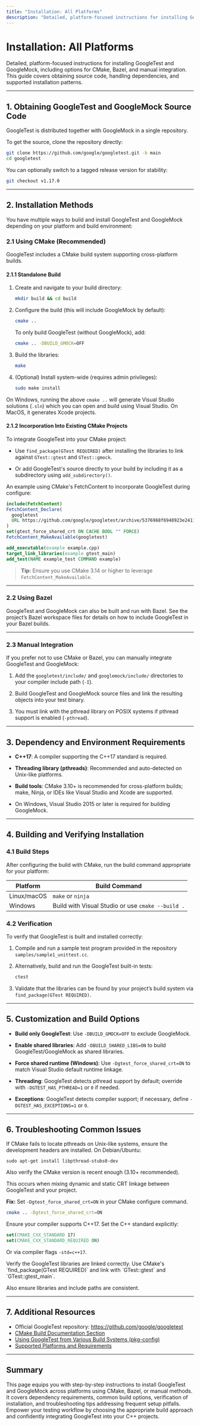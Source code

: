 ```yaml
---
title: "Installation: All Platforms"
description: "Detailed, platform-focused instructions for installing GoogleTest and GoogleMock, including options for CMake, Bazel, and manual integration. Covers obtaining source code, dependency handling, and supported installation patterns."
---
```


# Installation: All Platforms

Detailed, platform-focused instructions for installing GoogleTest and GoogleMock, including options for CMake, Bazel, and manual integration. This guide covers obtaining source code, handling dependencies, and supported installation patterns.

---

## 1. Obtaining GoogleTest and GoogleMock Source Code

GoogleTest is distributed together with GoogleMock in a single repository.

To get the source, clone the repository directly:

```bash
git clone https://github.com/google/googletest.git -b main
cd googletest
```

You can optionally switch to a tagged release version for stability:

```bash
git checkout v1.17.0
```

---

## 2. Installation Methods

You have multiple ways to build and install GoogleTest and GoogleMock depending on your platform and build environment:

### 2.1 Using CMake (Recommended)

GoogleTest includes a CMake build system supporting cross-platform builds.

#### 2.1.1 Standalone Build

1. Create and navigate to your build directory:

   ```bash
   mkdir build && cd build
   ```

2. Configure the build (this will include GoogleMock by default):

   ```bash
   cmake ..
   ```

   To only build GoogleTest (without GoogleMock), add:

   ```bash
   cmake .. -DBUILD_GMOCK=OFF
   ```

3. Build the libraries:

   ```bash
   make
   ```

4. (Optional) Install system-wide (requires admin privileges):

   ```bash
   sudo make install
   ```

On Windows, running the above `cmake ..` will generate Visual Studio solutions (`.sln`) which you can open and build using Visual Studio. On MacOS, it generates Xcode projects.

#### 2.1.2 Incorporation Into Existing CMake Projects

To integrate GoogleTest into your CMake project:

- Use `find_package(GTest REQUIRED)` after installing the libraries to link against `GTest::gtest` and `GTest::gmock`.

- Or add GoogleTest's source directly to your build by including it as a subdirectory using `add_subdirectory()`.

An example using CMake's FetchContent to incorporate GoogleTest during configure:

```cmake
include(FetchContent)
FetchContent_Declare(
  googletest
  URL https://github.com/google/googletest/archive/5376968f6948923e2411081fd9372e71a59d8e77.zip
)
set(gtest_force_shared_crt ON CACHE BOOL "" FORCE)
FetchContent_MakeAvailable(googletest)

add_executable(example example.cpp)
target_link_libraries(example gtest_main)
add_test(NAME example_test COMMAND example)
```

> **Tip:** Ensure you use CMake 3.14 or higher to leverage `FetchContent_MakeAvailable`.


---

### 2.2 Using Bazel

GoogleTest and GoogleMock can also be built and run with Bazel. See the project’s Bazel workspace files for details on how to include GoogleTest in your Bazel builds.

---

### 2.3 Manual Integration

If you prefer not to use CMake or Bazel, you can manually integrate GoogleTest and GoogleMock:

1. Add the `googletest/include/` and `googlemock/include/` directories to your compiler include path (`-I`).

2. Build GoogleTest and GoogleMock source files and link the resulting objects into your test binary.

3. You must link with the pthread library on POSIX systems if pthread support is enabled (`-pthread`).

---

## 3. Dependency and Environment Requirements

- **C++17**: A compiler supporting the C++17 standard is required.

- **Threading library (pthreads)**: Recommended and auto-detected on Unix-like platforms.

- **Build tools**: CMake 3.10+ is recommended for cross-platform builds; make, Ninja, or IDEs like Visual Studio and Xcode are supported.

- On Windows, Visual Studio 2015 or later is required for building GoogleMock.

---

## 4. Building and Verifying Installation

### 4.1 Build Steps

After configuring the build with CMake, run the build command appropriate for your platform:

| Platform       | Build Command              |
| -------------- | -------------------------- |
| Linux/macOS    | `make` or `ninja`          |
| Windows        | Build with Visual Studio or use `cmake --build .` |


### 4.2 Verification

To verify that GoogleTest is built and installed correctly:

1. Compile and run a sample test program provided in the repository `samples/sample1_unittest.cc`.

2. Alternatively, build and run the GoogleTest built-in tests:

   ```bash
   ctest
   ```

3. Validate that the libraries can be found by your project’s build system via `find_package(GTest REQUIRED)`.

---

## 5. Customization and Build Options

- **Build only GoogleTest**: Use `-DBUILD_GMOCK=OFF` to exclude GoogleMock.

- **Enable shared libraries**: Add `-DBUILD_SHARED_LIBS=ON` to build GoogleTest/GoogleMock as shared libraries.

- **Force shared runtime (Windows)**: Use `-Dgtest_force_shared_crt=ON` to match Visual Studio default runtime linkage.

- **Threading**: GoogleTest detects pthread support by default; override with `-DGTEST_HAS_PTHREAD=1` or `0` if needed.

- **Exceptions**: GoogleTest detects compiler support; if necessary, define `-DGTEST_HAS_EXCEPTIONS=1` or `0`.

---

## 6. Troubleshooting Common Issues

<AccordionGroup title="Common Installation Issues and Fixes">
<Accordion title="CMake cannot find pthread">
If CMake fails to locate pthreads on Unix-like systems, ensure the development headers are installed. On Debian/Ubuntu:

```
sudo apt-get install libpthread-stubs0-dev
```

Also verify the CMake version is recent enough (3.10+ recommended).
</Accordion>

<Accordion title="RuntimeLibrary mismatch error on Windows Visual Studio">
This occurs when mixing dynamic and static CRT linkage between GoogleTest and your project.

**Fix:** Set `-Dgtest_force_shared_crt=ON` in your CMake configure command.

```bash
cmake .. -Dgtest_force_shared_crt=ON
```

</Accordion>

<Accordion title="C++ standard version error">
Ensure your compiler supports C++17. Set the C++ standard explicitly:

```cmake
set(CMAKE_CXX_STANDARD 17)
set(CMAKE_CXX_STANDARD_REQUIRED ON)
```

Or via compiler flags `-std=c++17`.
</Accordion>

<Accordion title="Linker errors with GoogleTest symbols">
Verify the GoogleTest libraries are linked correctly. Use CMake's `find_package(GTest REQUIRED)` and link with `GTest::gtest` and `GTest::gtest_main`.

Also ensure libraries and include paths are consistent.
</Accordion>
</AccordionGroup>

---

## 7. Additional Resources

- Official GoogleTest repository: <https://github.com/google/googletest>
- [CMake Build Documentation Section](https://github.com/google/googletest/blob/main/README.md#build-with-cmake)
- [Using GoogleTest from Various Build Systems (pkg-config)](/docs/pkgconfig.md)
- [Supported Platforms and Requirements](/docs/platforms.md)

---

## Summary

This page equips you with step-by-step instructions to install GoogleTest and GoogleMock across platforms using CMake, Bazel, or manual methods. It covers dependency requirements, common build options, verification of installation, and troubleshooting tips addressing frequent setup pitfalls. Empower your testing workflow by choosing the appropriate build approach and confidently integrating GoogleTest into your C++ projects.

